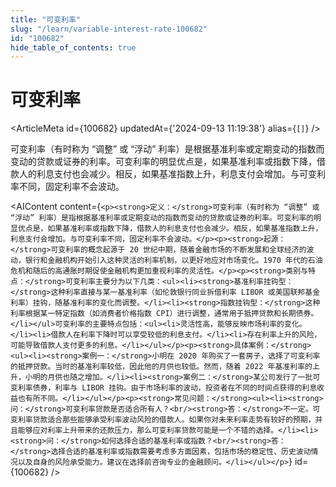 ```yaml
---
title: "可变利率"
slug: "/learn/variable-interest-rate-100682"
id: "100682"
hide_table_of_contents: true
---
```



# 可变利率

<ArticleMeta id={100682} updatedAt={'2024-09-13 11:19:38'} alias={`[]`} />
<div className='border-solid border-b border-t-0 my-4 border-[var(--ifm-color-gray-300)]' />

可变利率（有时称为 “调整” 或 “浮动” 利率）是根据基准利率或定期变动的指数而变动的贷款或证券的利率。可变利率的明显优点是，如果基准利率或指数下降，借款人的利息支付也会减少。相反，如果基准指数上升，利息支付会增加。与可变利率不同，固定利率不会波动。

<AIContent content={`<p><strong>定义：</strong>可变利率（有时称为 “调整” 或 “浮动” 利率）是指根据基准利率或定期变动的指数而变动的贷款或证券的利率。可变利率的明显优点是，如果基准利率或指数下降，借款人的利息支付也会减少。相反，如果基准指数上升，利息支付会增加。与可变利率不同，固定利率不会波动。</p><p><strong>起源：</strong>可变利率的概念起源于 20 世纪中期，随着金融市场的不断发展和全球经济的波动，银行和金融机构开始引入这种灵活的利率机制，以更好地应对市场变化。1970 年代的石油危机和随后的高通胀时期促使金融机构更加重视利率的灵活性。</p><p><strong>类别与特点：</strong>可变利率主要分为以下几类：<ul><li><strong>基准利率挂钩型：</strong>这种利率直接与某一基准利率（如伦敦银行同业拆借利率 LIBOR 或美国联邦基金利率）挂钩，随基准利率的变化而调整。</li><li><strong>指数挂钩型：</strong>这种利率根据某一特定指数（如消费者价格指数 CPI）进行调整，通常用于抵押贷款和长期债券。</li></ul>可变利率的主要特点包括：<ul><li>灵活性高，能够反映市场利率的变化。</li><li>借款人在利率下降时可以享受较低的利息支付。</li><li>存在利率上升的风险，可能导致借款人支付更多的利息。</li></ul></p><p><strong>具体案例：</strong><ul><li><strong>案例一：</strong>小明在 2020 年购买了一套房子，选择了可变利率的抵押贷款。当时的基准利率较低，因此他的月供也较低。然而，随着 2022 年基准利率的上升，小明的月供也随之增加。</li><li><strong>案例二：</strong>某公司发行了一批可变利率债券，利率与 LIBOR 挂钩。由于市场利率的波动，投资者在不同的时间点获得的利息收益也有所不同。</li></ul></p><p><strong>常见问题：</strong><ul><li><strong>问：</strong>可变利率贷款是否适合所有人？<br/><strong>答：</strong>不一定。可变利率贷款适合那些能够承受利率波动风险的借款人。如果你对未来利率走势有较好的预期，并且能够应对利率上升带来的还款压力，那么可变利率贷款可能是一个不错的选择。</li><li><strong>问：</strong>如何选择合适的基准利率或指数？<br/><strong>答：</strong>选择合适的基准利率或指数需要考虑多方面因素，包括市场的稳定性、历史波动情况以及自身的风险承受能力。建议在选择前咨询专业的金融顾问。</li></ul></p>`} id={100682} />
